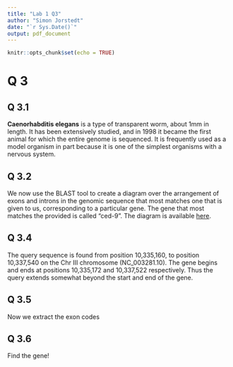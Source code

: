 ```yaml
---
title: "Lab 1 Q3"
author: "Simon Jorstedt"
date: "`r Sys.Date()`"
output: pdf_document
---
```


```r
knitr::opts_chunk$set(echo = TRUE)
```



# Q 3
## Q 3.1
**Caenorhabditis elegans** is a type of transparent worm, about 1mm in length. It has been extensively studied, and in 1998 it became the first animal for which the entire genome is sequenced. It is frequently used as a model organism in part because it is one of the simplest organisms with a nervous system.

## Q 3.2
We now use the BLAST tool to create a diagram over the arrangement of exons and introns in the genomic sequence that most matches one that is given to us, corresponding to a particular gene. The gene that most matches the provided is called "ced-9". The diagram is available [here](https://www.ncbi.nlm.nih.gov/gdv/browser/blast/?id=NC_003281.10&alignid=Query_4989535&rid=KENHS13S016).

## Q 3.4
The query sequence is found from position 10,335,160, to position 10,337,540 on the Chr III chromosome (NC_003281.10). The gene begins and ends at positions 10,335,172 and 10,337,522 respectively. Thus the query extends somewhat beyond the start and end of the gene.

## Q 3.5
Now we extract the exon codes


## Q 3.6
Find the gene!



